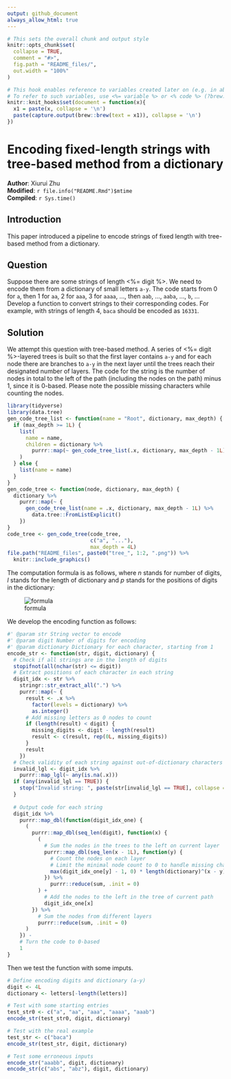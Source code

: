 ```yaml
---
output: github_document
always_allow_html: true
---
```


```r
# This sets the overall chunk and output style
knitr::opts_chunk$set(
  collapse = TRUE,
  comment = "#>",
  fig.path = "README_files/",
  out.width = "100%"
)

# This hook enables reference to variables created later on (e.g. in abstract)
# To refer to such variables, use <%= variable %> or <% code %> (?brew::brew)
knitr::knit_hooks$set(document = function(x){
  x1 = paste(x, collapse = '\n')
  paste(capture.output(brew::brew(text = x1)), collapse = '\n')
})
```

# Encoding fixed-length strings with tree-based method from a dictionary

**Author**: Xiurui Zhu<br />
**Modified**: `r file.info("README.Rmd")$mtime`<br />
**Compiled**: `r Sys.time()`

## Introduction

This paper introduced a pipeline to encode strings of fixed length with tree-based method from a dictionary.

## Question

Suppose there are some strings of length <%= digit %>. We need to encode them from a dictionary of small letters `a-y`. The code starts from 0 for `a`, then 1 for `aa`, 2 for `aaa`, 3 for `aaaa`, ..., then `aab`, ..., `aaba`, ..., `b`, ... Develop a function to convert strings to their corresponding codes. For example, with strings of length 4, `baca` should be encoded as `16331`.

## Solution

We attempt this question with tree-based method. A series of <%= digit %>-layered trees is built so that the first layer contains `a-y` and for each node there are branches to `a-y` in the next layer until the trees reach their designated number of layers. The code for the string is the number of nodes in total to the left of the path (including the nodes on the path) minus 1, since it is 0-based. Please note the possible missing characters while counting the nodes.

```r
library(tidyverse)
library(data.tree)
gen_code_tree_list <- function(name = "Root", dictionary, max_depth) {
  if (max_depth >= 1L) {
    list(
      name = name,
      children = dictionary %>%
        purrr::map(~ gen_code_tree_list(.x, dictionary, max_depth - 1L))
    )
  } else {
    list(name = name)
  }
}
gen_code_tree <- function(node, dictionary, max_depth) {
  dictionary %>%
    purrr::map(~ {
      gen_code_tree_list(name = .x, dictionary, max_depth - 1L) %>%
        data.tree::FromListExplicit()
    })
}
code_tree <- gen_code_tree(code_tree,
                           c("a", "..."),
                           max_depth = 4L)
file.path("README_files", paste0("tree_", 1:2, ".png")) %>%
  knitr::include_graphics()
```


The computation formula is as follows, where *n* stands for number of digits, *l* stands for the length of dictionary and *p* stands for the positions of digits in the dictionary:

![formula](README_files/code_formula.png)

We develop the encoding function as follows:

```r
#' @param str String vector to encode
#' @param digit Number of digits for encoding
#' @param dictionary Dictionary for each character, starting from 1
encode_str <- function(str, digit, dictionary) {
  # Check if all strings are in the length of digits
  stopifnot(all(nchar(str) <= digit))
  # Extract positions of each character in each string
  digit_idx <- str %>%
    stringr::str_extract_all(".") %>%
    purrr::map(~ {
      result <- .x %>%
        factor(levels = dictionary) %>%
        as.integer()
      # Add missing letters as 0 nodes to count
      if (length(result) < digit) {
        missing_digits <- digit - length(result)
        result <- c(result, rep(0L, missing_digits))
      }
      result
    })
  # Check validity of each string against out-of-dictionary characters
  invalid_lgl <- digit_idx %>%
    purrr::map_lgl(~ any(is.na(.x)))
  if (any(invalid_lgl == TRUE)) {
    stop("Invalid string: ", paste(str[invalid_lgl == TRUE], collapse = ", "))
  }
  
  # Output code for each string
  digit_idx %>%
    purrr::map_dbl(function(digit_idx_one) {
      (
        purrr::map_dbl(seq_len(digit), function(x) {
          (
            # Sum the nodes in the trees to the left on current layer
            purrr::map_dbl(seq_len(x - 1L), function(y) {
              # Count the nodes on each layer
              # Limit the minimal node count to 0 to handle missing characters
              max(digit_idx_one[y] - 1, 0) * length(dictionary)^(x - y)
            }) %>%
              purrr::reduce(sum, .init = 0)
          ) +
            # Add the nodes to the left in the tree of current path 
            digit_idx_one[x]
        }) %>%
          # Sum the nodes from different layers
          purrr::reduce(sum, .init = 0)
      )
    }) -
    # Turn the code to 0-based
    1
}
```

Then we test the function with some imputs.

```r
# Define encoding digits and dictionary (a-y)
digit <- 4L
dictionary <- letters[-length(letters)]

# Test with some starting entries
test_str0 <- c("a", "aa", "aaa", "aaaa", "aaab")
encode_str(test_str0, digit, dictionary)

# Test with the real example
test_str <- c("baca")
encode_str(test_str, digit, dictionary)

# Test some erroneous inputs
encode_str("aaabb", digit, dictionary)
encode_str(c("abs", "abz"), digit, dictionary)
```

